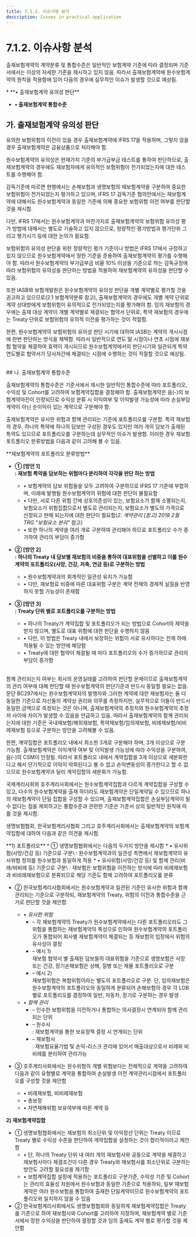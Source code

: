 ```yaml
---
title: 7.1.2. 이슈사항 분석
description: Issues in practical application
---
```


# 7.1.2. 이슈사항 분석

출재보험계약의 계약분류 및 통합수준은 일반적인 보험계약 기준에 따라 결정되며 기준서에서는 이상의 자세한 기준을 제시하고 있지 않음. 따라서 출재보험계약에 원수보험계약의 원칙을 적용함에 있어 다음의 경우에 실무적인 이슈가 발생할 것으로 예상됨.

<Callout severity="error">
* **• 출재보험계약 유의성 판단**

* **• 출재보험계약 통합수준**
</Callout>

## 가. 출재보험계약 유의성 판단

유의한 보험위험의 이전이 있을 경우 출재보험계약에 IFRS 17을 적용하며, 그렇지 않을 경우 출재보험계약은 금융상품으로 처리해야 함.

원수보험계약의 유의성은 현재가치 기준의 부가급부금 테스트를 통하여 판단하므로, 출재보험계약의 경우에도 재보험자에게 유의적인 보험위험이 전가되었는지에 대한 테스트를 수행해야 함.

감독기준에 따르면 현행에서는 손해보험과 생명보험의 재보험계약을 구분하여 중요한 보험위험이 전가되었는지 평가하고 있으며, IFRS 17 감독기준 협의안에서는 재보험계약에 대해서도 원수보험계약과 동일한 기준에 의해 중요한 보험위험 이전 여부를 판단할 것을 제시함.

다만, IFRS 17에서는 원수보험계약과 마찬가지로 출재보험계약의 보험위험 유의성 평가 방법에 대해서는 별도로 기술하고 있지 않으므로, 정량적인 평가방법과 평가단위 그리고 평가시기 등에 대한 논의가 필요함.

보험위험의 유의성 판단을 위한 정량적인 평가 기준이나 방법은 IFRS 17에서 규정하고 있지 않으므로 원수보험계약에서 정한 기준을 준용하여 출재보험계약의 평가를 수행해야 함. 따라서 원수보험계약의 부가급부금 비율 10% 이상을 기준으로 하는 감독규정에 따라 보험위험의 유의성을 판단하는 방법을 적용하여 재보험계약의 유의성을 판단할 수 있음.

또한 IASB와 보험개발원은 원수보험계약의 유의성 판단을 개별 계약별로 평가할 것을 권고하고 있으므로(2.1 보험계약분류 참고), 출재보험계약의 경우에도 개별 계약 단위로 계약 상대방에게 보험위험이 유의적으로 전가되었는지를 평가해야 함. 임의 재보험의 경우에는 출재 대상 계약이 개별 계약별로 체결되는 협약서 단위로, 특약 재보험의 경우에는 Treaty 단위로 보험위험의 유의적 이전을 평가하는 것이 적절함.

한편, 원수보험계약의 보험위험의 유의성 판단 시기에 대하여 IASB는 계약의 개시시점에 한번 판단하는 방식을 채택함. 따라서 일반적으로 연도 말 시점이나 연초 시점에 재보험 협약을 체결하여 효력이 개시되므로 원수보험계약에서의 판단시기와 일관되게 특약 연도별로 협약서가 당사자간에 체결되는 시점에 수행하는 것이 적절할 것으로 예상됨.

<br/>
## 나. 출재보험계약 통합수준

출재보험계약의 통합수준은 기준서에서 제시한 일반적인 통합수준에 따라 포트폴리오, 수익성 및  Cohort를 고려하여 보험계약집합을 결정해야 함. 출재보험계약은 음(-)의 보험계약마진이 인정되므로 수익성 분류 시 이익여부 및 이익발생 가능성에 따라 손실부담계약이 아닌 순이익이 있는 계약으로 구분해야 함.

출재보험계약은 유사한 위험과 함께 관리되는 기준에 포트폴리오를 구분함. 특약 재보험의 경우, 하나의 특약에 하나의 담보만 구성된 경우도 있지만 여러 개의 담보가 출재된 특약도 있으므로 포트폴리오를 구분하는데 실무적인 이슈가 발생함. 이러한 경우 재보험 포트폴리오 분류방법을 다음과 같이 고려해 볼 수 있음.

<Callout severity="info">
**재보험계약의 포트폴리오 분류방법**

*   **① [방안 1]**\
    **: 재보험 특약을 담보하는 위험마다 분리하여 각각을 판단 하는 방법**
    * • 보험계약의 담보 위험들을 모두 고려하여 구분하므로 IFRS 17 기준에 부합하며, 미래에 발행될 원수보험계약의 위험에 대한 판단이 불필요함
    * • 다만, 서로 다른 위험 간에 상호의존성이 있는, 보험요소가 함께 소멸되는지, 보험요소가 위험집합으로서 별도로 관리되는지, 보험요소가 별도의 가격으로 산정되고 판매 되는지에 대한 판단이 필요함(*2. 계약관리 \[참고] 2018 2월 TRG "보험요소 분리"* 참고)
    * • 또한 하나의 계약을 여러 개로 구분하여 관리해야 하므로 포트폴리오 수가 증가하여 관리의 부담이 증가함

*   **② [방안 2]**\
    **: 하나의 Treaty 내 담보별 재보험의 비중을 통하여 대표위험을 선별하고 이를 원수계약의 포트폴리오(사망, 건강, 저축, 연금 등)로 구분하는 방법**
    * • 원수보험계약과의 회계적인 일관성 유지가 가능함
    * • 다만, 재보험료 비중에 따른 대표위험 구분은 계약 전체의 경제적 실질을 반영하지 못할 가능성이 존재함

* **③ [방안 3]**\
  **: Treaty 단위 별로 포트폴리오를 구분하는 방법**
  * • 하나의 Treaty가 계약집합 및 포트폴리오가 되는 방법으로 Cohort의 제약을 받지 않으며, 별도로 대표 위험에 대한 판단을 수행하지 않음
  * • 다만, 이 방법은 Treaty 내에서 보장하는 위험이 서로 유사하다는 전제 하에 적용될 수 있는 방안에 해당함
  * • Treaty에 대한 협약이 체결될 때 마다 포트폴리오의 수가 증가하므로 관리의 부담이 증가함
</Callout>

<br/>
함께 관리되는지 여부는 회사의 운영실태를 고려하여 판단할 문제이므로 출재보험계약의 관리 여부에 대해 판단할 때 원수보험계약의 판단기준과 반드시 동일할 필요는 없음. 문단 BC297에서는 원수보험계약자의 발행자와 그러한 계약에 대한 재보험자는 둘 다 동일한 기준으로 자신들의 계약상 권리와 의무를 측정하지만, 실무적으로 이들이 반드시 동일한 금액으로 측정되는 것은 아니며, 출재보험계약의 추정치와 원수보험계약의 추정치 사이에 차이가 발생할 수 있음을 언급하고 있음. 따라서 출재보험계약의 함께 관리되는지에 대한 기준은 국내재보험/해외재보험, 특약재보험/임의재보험, 비례재보험/비비례재보험 등으로 구분하는 방안을 고려해볼 수 있음.

한편, 계약집합은 포트폴리오 내에서 최소한 3개로 구분해야 하며, 3개 이상으로 구분 가능함. 출재보험계약은 이익계약 여부 및 이익발생 가능성에 따라 수익성을 구분하여, 음(-)의 CSM이 인정됨. 따라서 포트폴리오 내에서 계약집합을 3개 이상으로 세분화한다고 해서 단기적으로 이익이 악화된다고 볼 수 없고 손익변동성이 증가한다고 할 수 없으므로 원수보험계약과 달리 계약집합의 세분화가 가능함.

국제계리사회와 호주계리사회에서는 원수보험계약집합과 다르게 계약집합을 구성할 수 있고, 다수의 원수보험계약을 출재 하더라도 재보험계약은  단일계약일 수 있으므로 하나의 재보험계약이 단일 집합을 구성할 수 있으며, 출재보험계약집합은 손실부담계약이 될 수 없다는 점을 제외하고는 통합수준과 관련한 기준은 기준서 상의 일반적인 원칙에 따를 것을 제시함.

생명보험협회, 한국보험계리사협회 그리고 호주계리사회에서는 출재보험계약의 보험계약집합에 대하여 다음과 같은 의견을 제시함.

<Callout severity="info">
 **1) 포트폴리오**
  * ① 생명보험협회에서는 다음의 두가지 방안을 제시함
      * • 유사위험(사망/건강 등) 기준으로 구분\
        : 원수보험계약과의 일관성 측면에서 재보험계약의 유사위험 정의를 원수보험과 동일하게 적용
      * • 유사위험(사망/건강 등) 및 함께 관리(비례/비비례 등) 기준으로 구분\
        : 재보험은 보험위험을 이전하는 방식에 따라 비례재보험과 비비례재보험으로 분류되므로 해당 기준도 함께 고려하여 포트폴리오를 분류

  * ② 한국보험계리사협회에서는 원수보험계약과 일관된 기준인 유사한 위험과 함께 관리되는 기준으로 구분하되, 재보험계약의 Treaty, 위험의 이전과 통합수준을 근거로 판단할 것을 제안함.
    * • _유사한 위험_
      * – 각 재보험계약의 Treaty가 원수보험계약에서는 다른 포트폴리오라도 그 위험을 통합하는 재보험계약의 특성으로 인하여 원수보험계약의 포트폴리오가 통합되어 회사별 재보험계약이 체결되는 등 재보험의 입장에서 위험의 유사성이 결정
      * – 예시 1)\
        재보험 협약서 별 출재된 담보들의 대표위험을 기준으로 생명보험은 사망 또는 건강, 장기손해보험은 상해, 질병 또는 재물 포트폴리오로 구분
      * – 예시 2)\
        재보험위험은 복합위험이라는 별도의 포트폴리오로 구분. 단, 임의재보험은 원수보험계약의 포트폴리오와 동일하게 분류되어 손해보험의 경우 각 LOB별로 포트폴리오를 결정하여 일반, 자동차, 장기로 구분하는 경우 발생
    * • _함께 관리_
      * – 인수한 보험위험을 이전하거나 통합하는 의사결정시 연계되어 함께 관리되는 단위
      * – 원수사\
          : 재보험계약을 통한 보유정책 결정 시 연계되는 단위
      * – 재보험사\
          : 재보험요율기법 및 손익-리스크 관리에 있어서 매출대상으로서 비례와 비비례를 분리하여 관리가능

  * ③ 호주계리사회에서는 원수위험의 개별 위험보다는 전체적으로 계약을 고려하여 다음과 같이 유형별로 계약을 통합하여 손실발생 이전 계약관리시점에서 포트폴리오를 구성할 것을 제안함
    * • 비례재보험, 비비례재보험
    * • 총보장
    * • 자연재해위험 보유여부에 따른 계약 등

 **2) 재보험계약집합**
  * ① 생명보험협회에서는 재보험의 최소단위 및 이익정산 단위는 Treaty 이므로 Treaty 별로 수익성 수준을 판단하여 계약집합을 설정하는 것이 합리적이라고 제안함
    * • 단, 하나의 Treaty 단위 내 여러 개의 재보험사와 공동으로 계약을 체결하고 재보험사마다 체결조건이 다른 경우 Treaty와 재보험사를 최소단위로 구분하는 방안도 고려할 필요성을 제기함
    * • 보험계약집합 설정에 적용하는 포트폴리오 구분기준, 수익성 기준 및  Cohort는 관리의 효율성 차원에서 원수보험과 동일한 기준으로 적용하되, 일부 재보험계약은 여러 원수보험을 통합하여 출재한 단일계약이므로 원수보험계약의 포트폴리오와 일치하지 않을 수 있음
  * ② 한국보험계리사회에서도 생명보험협회와 동일하게 재보험계약집합은 Treaty를 기준으로 하여 재보험사와 Cohort를 고려하여 지정하며, 재보험계약 별로 기준서에서 정한 수익성을 판단하여 결정할 것과 임의 출재도 계약 별로 평가할 것을 제안함
</Callout>
